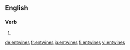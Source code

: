 ==English==

===Verb===
{{head|en|verb form}}

# {{en-third-person singular of|entwine}}

[[de:entwines]]
[[fr:entwines]]
[[ja:entwines]]
[[fi:entwines]]
[[vi:entwines]]